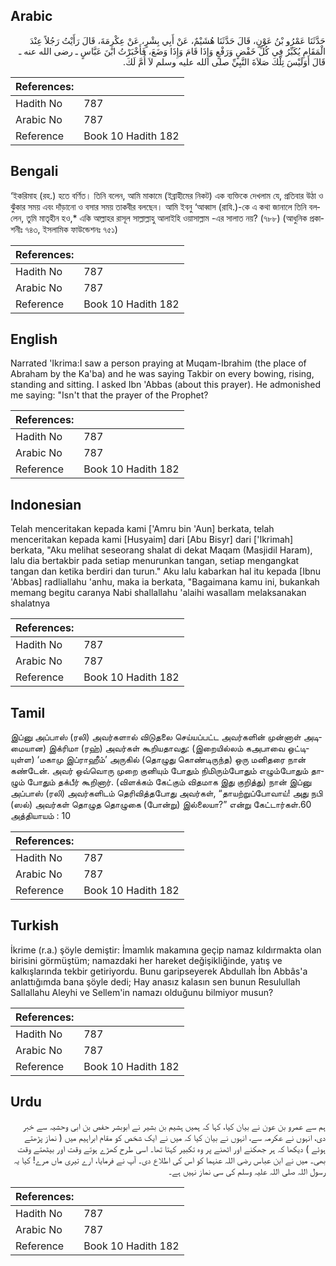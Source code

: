 ## Arabic


<div dir="rtl" lang="ar" style={{fontSize:'larger',backgroundColor:'#f8f9fa',padding:20}}>
حَدَّثَنَا عَمْرُو بْنُ عَوْنٍ، قَالَ حَدَّثَنَا هُشَيْمٌ، عَنْ أَبِي بِشْرٍ، عَنْ عِكْرِمَةَ، قَالَ رَأَيْتُ رَجُلاً عِنْدَ الْمَقَامِ يُكَبِّرُ فِي كُلِّ خَفْضٍ وَرَفْعٍ وَإِذَا قَامَ وَإِذَا وَضَعَ، فَأَخْبَرْتُ ابْنَ عَبَّاسٍ ـ رضى الله عنه ـ قَالَ أَوَلَيْسَ تِلْكَ صَلاَةَ النَّبِيِّ صلى الله عليه وسلم لاَ أُمَّ لَكَ‏.‏
</div>
<div style={{backgroundColor:'#f8f9fa',padding:20, marginBottom: 10}}><table> <thead> <tr> <th>References:</th> <th></th> </tr> </thead> <tbody><tr><td>Hadith No</td><td>787</td></tr><tr><td>Arabic No</td><td>787</td></tr><tr><td>Reference</td><td>Book 10 Hadith 182</td></tr></tbody></table></div>

## Bengali


<div dir="ltr" lang="bn" style={{fontSize:'larger',backgroundColor:'#f8f9fa',padding:20}}>
‘ইকরিমাহ (রহ.) হতে বর্ণিত। তিনি বলেন, আমি মাকামে (ইব্রাহীমের নিকট) এক ব্যক্তিকে দেখলাম যে, প্রতিবার উঠা ও ঝুঁকার সময় এবং দাঁড়ানো ও বসার সময় তাকবীর বলছেন। আমি ইবনু ‘আব্বাস (রাযি.)-কে এ কথা জানালে তিনি বললেন, তুমি মাতৃহীন হও,* একি আল্লাহর রাসূল সাল্লাল্লাহু আলাইহি ওয়াসাল্লাম -এর সালাত নয়? (৭৮৮) (আধুনিক প্রকাশনীঃ ৭৪৩, ইসলামিক ফাউন্ডেশনঃ ৭৫১)
</div>
<div style={{backgroundColor:'#f8f9fa',padding:20, marginBottom: 10}}><table> <thead> <tr> <th>References:</th> <th></th> </tr> </thead> <tbody><tr><td>Hadith No</td><td>787</td></tr><tr><td>Arabic No</td><td>787</td></tr><tr><td>Reference</td><td>Book 10 Hadith 182</td></tr></tbody></table></div>

## English


<div dir="ltr" lang="en" style={{fontSize:'larger',backgroundColor:'#f8f9fa',padding:20}}>
Narrated 'Ikrima:I saw a person praying at Muqam-Ibrahim (the place of Abraham by the Ka'ba) and he was saying Takbir on every bowing, rising, standing and sitting. I asked Ibn 'Abbas (about this prayer). He admonished me saying: "Isn't that the prayer of the Prophet?
</div>
<div style={{backgroundColor:'#f8f9fa',padding:20, marginBottom: 10}}><table> <thead> <tr> <th>References:</th> <th></th> </tr> </thead> <tbody><tr><td>Hadith No</td><td>787</td></tr><tr><td>Arabic No</td><td>787</td></tr><tr><td>Reference</td><td>Book 10 Hadith 182</td></tr></tbody></table></div>

## Indonesian


<div dir="ltr" lang="id" style={{fontSize:'larger',backgroundColor:'#f8f9fa',padding:20}}>
Telah menceritakan kepada kami ['Amru bin 'Aun] berkata, telah menceritakan kepada kami [Husyaim] dari [Abu Bisyr] dari ['Ikrimah] berkata, "Aku melihat seseorang shalat di dekat Maqam (Masjidil Haram), lalu dia bertakbir pada setiap menurunkan tangan, setiap mengangkat tangan dan ketika berdiri dan turun." Aku lalu kabarkan hal itu kepada [Ibnu 'Abbas] radliallahu 'anhu, maka ia berkata, "Bagaimana kamu ini, bukankah memang begitu caranya Nabi shallallahu 'alaihi wasallam melaksanakan shalatnya
</div>
<div style={{backgroundColor:'#f8f9fa',padding:20, marginBottom: 10}}><table> <thead> <tr> <th>References:</th> <th></th> </tr> </thead> <tbody><tr><td>Hadith No</td><td>787</td></tr><tr><td>Arabic No</td><td>787</td></tr><tr><td>Reference</td><td>Book 10 Hadith 182</td></tr></tbody></table></div>

## Tamil


<div dir="ltr" lang="ta" style={{fontSize:'larger',backgroundColor:'#f8f9fa',padding:20}}>
இப்னு அப்பாஸ் (ரலி) அவர்களால் விடுதலை செய்யப்பட்ட அவர்களின் முன்னாள் அடிமையான) இக்ரிமா (ரஹ்) அவர்கள் கூறியதாவது: (இறையில்லம் கஅபாவை ஒட்டியுள்ள) ‘மகாமு இப்ராஹீம்’ அருகில் (தொழுது கொண்டிருந்த) ஒரு மனிதரை நான் கண்டேன். அவர் ஒவ்வொரு முறை குனியும் போதும் நிமிரும்போதும் எழும்போதும் தாழும் போதும் தக்பீர் கூறினார். (விளக்கம் கேட்கும் விதமாக இது குறித்து) நான் இப்னு அப்பாஸ் (ரலி) அவர்களிடம் தெரிவித்தபோது அவர்கள், “தாயற்றுப்போவாய்! அது நபி (ஸல்) அவர்கள் தொழுத தொழுகை (போன்று) இல்லையா?” என்று கேட்டார்கள்.60 அத்தியாயம் : 10
</div>
<div style={{backgroundColor:'#f8f9fa',padding:20, marginBottom: 10}}><table> <thead> <tr> <th>References:</th> <th></th> </tr> </thead> <tbody><tr><td>Hadith No</td><td>787</td></tr><tr><td>Arabic No</td><td>787</td></tr><tr><td>Reference</td><td>Book 10 Hadith 182</td></tr></tbody></table></div>

## Turkish


<div dir="ltr" lang="tr" style={{fontSize:'larger',backgroundColor:'#f8f9fa',padding:20}}>
İkrime (r.a.) şöyle demiştir: İmamlık makamına geçip namaz kıldırmakta olan birisini görmüştüm; na­mazdaki her hareket değişikliğinde, yatış ve kalkışlarında tekbir getiriyordu. Bunu garipseyerek Abdullah İbn Abbâs'a anlattığımda bana şöyle dedi; Hay anasız kalasın sen bunun Resulullah Sallallahu Aleyhi ve Sellem'in namazı olduğunu bilmiyor musun?
</div>
<div style={{backgroundColor:'#f8f9fa',padding:20, marginBottom: 10}}><table> <thead> <tr> <th>References:</th> <th></th> </tr> </thead> <tbody><tr><td>Hadith No</td><td>787</td></tr><tr><td>Arabic No</td><td>787</td></tr><tr><td>Reference</td><td>Book 10 Hadith 182</td></tr></tbody></table></div>

## Urdu


<div dir="rtl" lang="ur" style={{fontSize:'larger',backgroundColor:'#f8f9fa',padding:20}}>
ہم سے عمرو بن عون نے بیان کیا، کہا کہ ہمیں ہشیم بن بشیر نے ابوبشر حفص بن ابی وحشیہ سے خبر دی، انہوں نے عکرمہ سے، انہوں نے بیان کیا کہ میں نے ایک شخص کو مقام ابراہیم میں ( نماز پڑھتے ہوئے ) دیکھا کہ ہر جھکنے اور اٹھنے پر وہ تکبیر کہتا تھا۔ اسی طرح کھڑے ہوتے وقت اور بیٹھتے وقت بھی۔ میں نے ابن عباس رضی اللہ عنہما کو اس کی اطلاع دی۔ آپ نے فرمایا، ارے تیری ماں مرے! کیا یہ رسول اللہ صلی اللہ علیہ وسلم کی سی نماز نہیں ہے۔
</div>
<div style={{backgroundColor:'#f8f9fa',padding:20, marginBottom: 10}}><table> <thead> <tr> <th>References:</th> <th></th> </tr> </thead> <tbody><tr><td>Hadith No</td><td>787</td></tr><tr><td>Arabic No</td><td>787</td></tr><tr><td>Reference</td><td>Book 10 Hadith 182</td></tr></tbody></table></div>